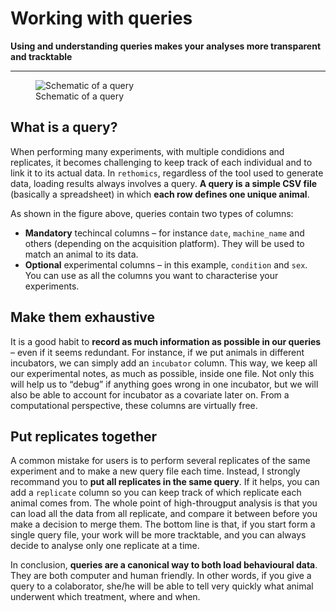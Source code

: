 # Working with queries{#queries -}



**Using and understanding queries makes your analyses more transparent and tracktable**

---------------------------

![Schematic of a query](assets/query.png)


## What is a query?{-}
When performing many experiments, with multiple condidions and replicates,
it becomes challenging to keep track of each individual and to link it to its actual data.
In `rethomics`, regardless of the tool used to generate data, loading results always involves a query.
**A query is a simple CSV file** (basically a spreadsheet) in which **each row defines one unique animal**.

As shown in the figure above, queries contain two types of columns:

* **Mandatory** techincal columns --  for instance `date`, `machine_name` and others (depending on the acquisition platform). They will be used to match an animal to its data.
* **Optional** experimental columns -- in this example, `condition` and `sex`. You can use as all the columns you want to characterise your experiments.


## Make them exhaustive{-}
It is a good habit to **record as much information as possible in our queries** -- even if it seems redundant.
For instance, if we put animals in different incubators, we can simply add an `incubator` column.
This way, we keep all our experimental notes, as much as possible, inside one file.
Not only this will help us to "debug" if anything goes wrong in one incubator, but we will also be able to account for incubator as a covariate later on. From a computational perspective, these columns are virtually free.


## Put replicates together{-}

A common mistake for users is to perform several replicates of the same experiment and to make a new query file each time. Instead, I strongly recommand you to **put all replicates in the same query**. If it helps,
you can add a `replicate` column so you can keep track of which replicate each animal comes from.
The whole point of high-througput analysis is that you can load all the data from all replicate, and compare it between before you make a decision to merge them. The bottom line is that, if you start form a single query file, your work will be more tracktable, and you can always decide to analyse only one replicate at a time.


In conclusion, **queries are a canonical way to both load behavioural data**.
They are both computer and human friendly. In other words, if you give a query to a colaborator, she/he will be able to tell very quickly what animal underwent which treatment, where and when.

